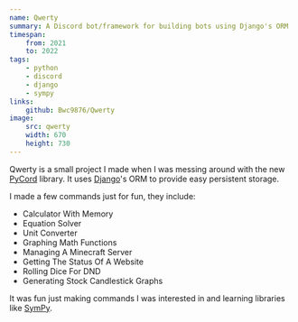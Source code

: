 ```yaml
---
name: Qwerty
summary: A Discord bot/framework for building bots using Django's ORM
timespan:
    from: 2021
    to: 2022
tags:
    - python
    - discord
    - django
    - sympy
links:
    github: Bwc9876/Qwerty
image:
    src: qwerty
    width: 670
    height: 730
---
```



Qwerty is a small project I made when I was messing around with the new
[PyCord](https://docs.pycord.dev/) library. It uses
[Django](https://www.djangoproject.com/)'s ORM to provide
easy persistent storage.

I made a few commands just for fun, they include:

-   Calculator With Memory
-   Equation Solver
-   Unit Converter
-   Graphing Math Functions
-   Managing A Minecraft Server
-   Getting The Status Of A Website
-   Rolling Dice For DND
-   Generating Stock Candlestick Graphs

It was fun just making commands I was interested in and learning libraries like [SymPy](https://www.sympy.org/).
